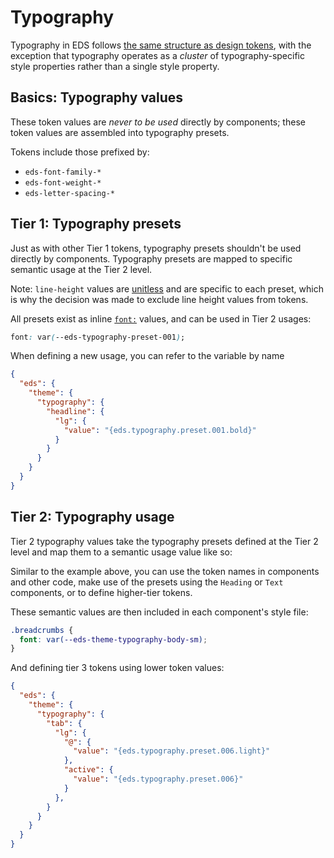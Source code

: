 
<Meta title="Documentation/Guidelines/Typography" />

# Typography

Typography in EDS follows [the same structure as design tokens](./?path=/story/documentation-guidelines-tokens--page), with the exception that typography operates as a _cluster_ of typography-specific style properties rather than a single style property.

## Basics: Typography values

These token values are _never to be used_ directly by components; these token values are assembled into typography presets.

Tokens include those prefixed by:

- `eds-font-family-*`
- `eds-font-weight-*`
- `eds-letter-spacing-*`

## Tier 1: Typography presets

Just as with other Tier 1 tokens, typography presets shouldn't be used directly by components. Typography presets are mapped to specific semantic usage at the Tier 2 level.

Note: `line-height` values are [unitless](https://developer.mozilla.org/en-US/docs/Web/CSS/line-height#prefer_unitless_numbers_for_line-height_values) and are specific to each preset, which is why the decision was made to exclude line height values from tokens.

All presets exist as inline [`font:`](https://developer.mozilla.org/en-US/docs/Web/CSS/font) values, and can be used in Tier 2 usages:

```css
font: var(--eds-typography-preset-001);
```

When defining a new usage, you can refer to the variable by name

```json
{
  "eds": {
    "theme": {
      "typography": {
        "headline": {
          "lg": {
            "value": "{eds.typography.preset.001.bold}"
          }
        }
      }
    }
  }
}
```


## Tier 2: Typography usage

Tier 2 typography values take the typography presets defined at the Tier 2 level and map them to a semantic usage value like so:

Similar to the example above, you can use the token names in components and other code, make use of the presets using the `Heading` or `Text` components, or to define higher-tier tokens.

These semantic values are then included in each component's style file:

```css
.breadcrumbs {
  font: var(--eds-theme-typography-body-sm);
}
```

And defining tier 3 tokens using lower token values:

```json
{
  "eds": {
    "theme": {
      "typography": {
        "tab": {
          "lg": {
            "@": {
              "value": "{eds.typography.preset.006.light}"
            },
            "active": {
              "value": "{eds.typography.preset.006}"
            }
          },
        }
      }
    }
  }
}
```
